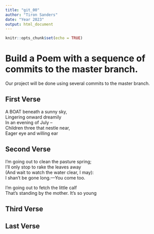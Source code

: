 ```yaml
---
title: "git_00"
author: "Tiron Sanders"
date: "Year 2023"
output: html_document
---
```


```r
knitr::opts_chunk$set(echo = TRUE)
```
# Build a Poem with a sequence of commits to the master branch.
Our project will be done using several commits to the master branch.
<!-- Do not modify or change any text in "!--" bracketed areas such as this --- these are instructions to
you, if you change any of this the git program will notice it and compromise your git merging strategy !-->

## First Verse 
<!--Put the first five lines of a poem by Lewis carol here!-->
A BOAT beneath a sunny sky,   
Lingering onward dreamily    
In an evening of July --    
Children three that nestle near,    
Eager eye and willing ear  

## Second Verse
<!--Put the first five lines of a poem by Robert Frost here!-->
I'm going out to clean the pasture spring;  
I'll only stop to rake the leaves away  
(And wait to watch the water clear, I may):  
I shan't be gone long.—You come too.  

I'm going out to fetch the little calf  
That's standing by the mother. It's so young  
  
## Third Verse
<!--Put the first two verses of The Walrus and the Carpenter here!-->

## Last Verse
<!--Put a short poem of your choice 8-20 lines,here!-->
